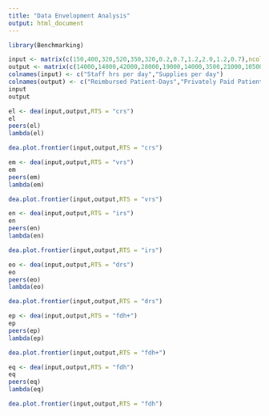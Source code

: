 ```yaml
---
title: "Data Envelopment Analysis"
output: html_document
---
```



```r
library(Benchmarking)
```


```r
input <- matrix(c(150,400,320,520,350,320,0.2,0.7,1.2,2.0,1.2,0.7),ncol = 2)
output <- matrix(c(14000,14000,42000,28000,19000,14000,3500,21000,10500,42000,25000,15000),ncol = 2)
colnames(input) <- c("Staff hrs per day","Supplies per day")
colnames(output) <- c("Reimbursed Patient-Days","Privately Paid Patient-Days")
input
output
```


```r
el <- dea(input,output,RTS = "crs")
el
peers(el)
lambda(el)
```


```r
dea.plot.frontier(input,output,RTS = "crs")
```


```r
em <- dea(input,output,RTS = "vrs")
em
peers(em)
lambda(em)
```


```r
dea.plot.frontier(input,output,RTS = "vrs")
```


```r
en <- dea(input,output,RTS = "irs")
en
peers(en)
lambda(en)
```


```r
dea.plot.frontier(input,output,RTS = "irs")
```


```r
eo <- dea(input,output,RTS = "drs")
eo
peers(eo)
lambda(eo)
```


```r
dea.plot.frontier(input,output,RTS = "drs")
```


```r
ep <- dea(input,output,RTS = "fdh+")
ep
peers(ep)
lambda(ep)
```


```r
dea.plot.frontier(input,output,RTS = "fdh+")
```


```r
eq <- dea(input,output,RTS = "fdh")
eq
peers(eq)
lambda(eq)
```


```r
dea.plot.frontier(input,output,RTS = "fdh")
```

